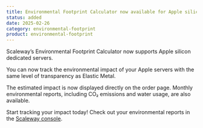 ```yaml
---
title: Environmental Footprint Calculator now available for Apple silicon servers!
status: added
date: 2025-02-26
category: environmental-footprint
product: environmental-footprint
---
```


Scaleway’s Environmental Footprint Calculator now supports Apple silicon dedicated servers. 

You can now track the environmental impact of your Apple servers with the same level of transparency as Elastic Metal.

The estimated impact is now displayed directly on the order page. Monthly environmental reports, including CO₂ emissions and water usage, are also available.

Start tracking your impact today! Check out your environmental reports in the [Scaleway console](https://console.scaleway.com).

